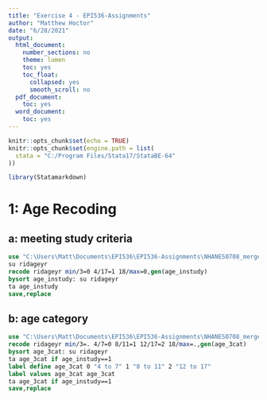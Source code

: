 ```yaml
---
title: "Exercise 4 - EPI536-Assignments"
author: "Matthew Hoctor"
date: "6/28/2021"
output:
  html_document:
    number_sections: no
    theme: lumen
    toc: yes
    toc_float:
      collapsed: yes
      smooth_scroll: no
  pdf_document:
    toc: yes
  word_document:
    toc: yes
---
```


```r
knitr::opts_chunk$set(echo = TRUE)
knitr::opts_chunk$set(engine.path = list(
  stata = "C:/Program Files/Stata17/StataBE-64"
))
```

```r
library(Statamarkdown)
```

# 1: Age Recoding

## a: meeting study criteria

```stata
use "C:\Users\Matt\Documents\EPI536\EPI536-Assignments\NHANES0708_merged.dta"
su ridageyr
recode ridageyr min/3=0 4/17=1 18/max=0,gen(age_instudy)
bysort age_instudy: su ridageyr
ta age_instudy
save,replace
```

## b: age category

```stata
use "C:\Users\Matt\Documents\EPI536\EPI536-Assignments\NHANES0708_merged.dta"
recode ridageyr min/3=. 4/7=0 8/11=1 12/17=2 18/max=.,gen(age_3cat)
bysort age_3cat: su ridageyr
ta age_3cat if age_instudy==1
label define age_3cat 0 "4 to 7" 1 "8 to 11" 2 "12 to 17"
label values age_3cat age_3cat
ta age_3cat if age_instudy==1
save,replace
```

